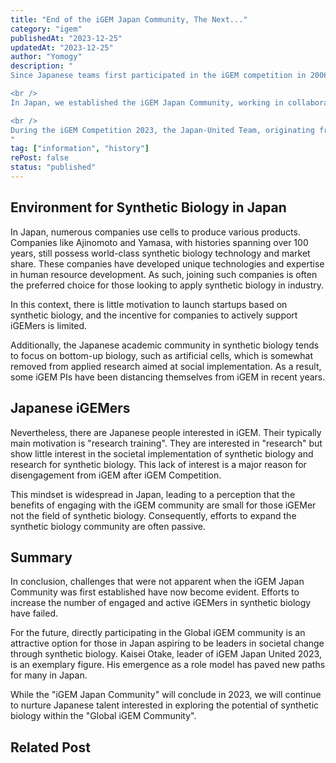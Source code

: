 ```yaml
---
title: "End of the iGEM Japan Community, The Next..."
category: "igem"
publishedAt: "2023-12-25"
updatedAt: "2023-12-25"
author: "Yomogy"
description: "
Since Japanese teams first participated in the iGEM competition in 2006, multiple teams have consistently participated each year. However, currently, there are few Japanese iGEMers at the forefront of iGEM's diverse and expanding activities.

<br />
In Japan, we established the iGEM Japan Community, working in collaboration with the broader iGEM Community to expand our initiatives. However, these activities end in 2023.

<br />
During the iGEM Competition 2023, the Japan-United Team, originating from the iGEM Japan community, became the first finalist from Japan in iGEM's 20-year history and won the Grand Prize. Their success highlighted the challenges faced by previous Japanese teams.
"
tag: ["information", "history"]
rePost: false 
status: "published" 
---
```


<h2>Environment for Synthetic Biology in Japan</h2>

In Japan, numerous companies use cells to produce various products. Companies like Ajinomoto and Yamasa, with histories spanning over 100 years, still possess world-class synthetic biology technology and market share. These companies have developed unique technologies and expertise in human resource development. As such, joining such companies is often the preferred choice for those looking to apply synthetic biology in industry.

In this context, there is little motivation to launch startups based on synthetic biology, and the incentive for companies to actively support iGEMers is limited.

Additionally, the Japanese academic community in synthetic biology tends to focus on bottom-up biology, such as artificial cells, which is somewhat removed from applied research aimed at social implementation. As a result, some iGEM PIs have been distancing themselves from iGEM in recent years.

<h2>Japanese iGEMers</h2>

Nevertheless, there are Japanese people interested in iGEM. Their typically main motivation is "research training". They are interested in "research" but show little interest in the societal implementation of synthetic biology and research for synthetic biology. This lack of interest is a major reason for disengagement from iGEM after iGEM Competition.

This mindset is widespread in Japan, leading to a perception that the benefits of engaging with the iGEM community are small for those iGEMer not the field of synthetic biology. Consequently, efforts to expand the synthetic biology community are often passive.

<h2>Summary</h2>
In conclusion, challenges that were not apparent when the iGEM Japan Community was
first established have now become evident. Efforts to increase the number of engaged
and active iGEMers in synthetic biology have failed.

For the future, directly participating in the Global iGEM community is an attractive option for those in Japan aspiring to be leaders in societal change through synthetic biology. Kaisei Otake, leader of iGEM Japan United 2023, is an exemplary figure. His emergence as a role model has paved new paths for many in Japan.

While the "iGEM Japan Community" will conclude in 2023, we will continue to nurture Japanese talent interested in exploring the potential of synthetic biology within the "Global iGEM Community".

<h2>Related Post</h2>
<LinkCard url="https://yomogy.com/synbio/biosensor-overview" size="small" />
